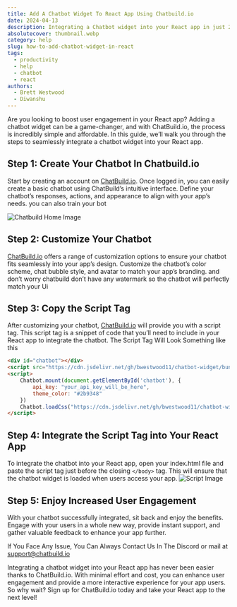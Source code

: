 ```yaml
---
title: Add A Chatbot Widget To React App Using Chatbuild.io
date: 2024-04-13
description: Integrating a Chatbot widget into your React app in just 2-3 lines of extra code has never been easier thanks to ChatBuild.io.
absolutecover: thumbnail.webp
category: help
slug: how-to-add-chatbot-widget-in-react
tags:
  - productivity
  - help
  - chatbot
  - react
authors:
  - Brett Westwood
  - Diwanshu
---
```



Are you looking to boost user engagement in your React app? Adding a chatbot widget can be a game-changer, and with ChatBuild.io, the process is incredibly simple and affordable. In this guide, we’ll walk you through the steps to seamlessly integrate a chatbot widget into your React app.

## Step 1: Create Your Chatbot In Chatbuild.io
Start by creating an account on [ChatBuild.io](https://www.chatbuild.io). Once logged in, you can easily create a basic chatbot using ChatBuild’s intuitive interface. Define your chatbot’s responses, actions, and appearance to align with your app’s needs. you can also train your bot

<Image alt="Chatbuild Home Image" width={500} height={400} className="w-full" src="/chatbuild_home.webp"/>

## Step 2: Customize Your Chatbot
[ChatBuild.io](https://www.chatbuild.io) offers a range of customization options to ensure your chatbot fits seamlessly into your app’s design. Customize the chatbot’s color scheme, chat bubble style, and avatar to match your app’s branding. and don’t worry chatbuild don’t have any watermark so the chatbot will perfectly match your Ui

## Step 3: Copy the Script Tag
After customizing your chatbot, [ChatBuild.io](https://www.chatbuild.io) will provide you with a script tag. This script tag is a snippet of code that you’ll need to include in your React app to integrate the chatbot. The Script Tag Will Look Something like this

```html
<div id="chatbot"></div>
<script src="https://cdn.jsdelivr.net/gh/bwestwood11/chatbot-widget/bundle/index3.js"></script>
<script>
    Chatbot.mount(document.getElementById('chatbot'), {
        api_key: "your_api_key_will_be_here",
        theme_color: "#2b9348"
    })
    Chatbot.loadCss("https://cdn.jsdelivr.net/gh/bwestwood11/chatbot-widget/bundle/index3.css")
</script>
```

## Step 4: Integrate the Script Tag into Your React App
To integrate the chatbot into your React app, open your index.html file and paste the script tag just before the closing ```</body>``` tag. This will ensure that the chatbot widget is loaded when users access your app.
<Image width={500} height={400} alt="Script Image" className="w-full" src="/script.webp"/>


## Step 5: Enjoy Increased User Engagement
With your chatbot successfully integrated, sit back and enjoy the benefits. Engage with your users in a whole new way, provide instant support, and gather valuable feedback to enhance your app further.

If You Face Any Issue, You Can Always Contact Us In The Discord or mail at support@chatbuild.io

Integrating a chatbot widget into your React app has never been easier thanks to ChatBuild.io. With minimal effort and cost, you can enhance user engagement and provide a more interactive experience for your app users. So why wait? Sign up for ChatBuild.io today and take your React app to the next level!